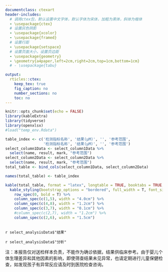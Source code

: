 ```yaml
---
documentclass: ctexart
header-includes:
  # 调用ctex包，默认设置中文字体，默认字体为宋体，加粗为黑体，斜体为楷体
  - \usepackage{ctex}
  # 设置灰色阴影
  - \usepackage{xcolor}
  - \usepackage{framed}
  # 设置行距
  - \usepackage{setspace}
  # 设置页面大小，设置页边距
  - \usepackage{geometry}
  - \geometry{a4paper,left=2cm,right=2cm,top=1cm,bottom=1cm}
  # - \usepackage{tabu}

output:
  rticles::ctex:
    keep_tex: true
    fig_caption: no
    number_sections: no
    toc: no
---
```


```r
knitr::opts_chunk$set(echo = FALSE)
library(kableExtra)
library(tidyverse)
library(openxlsx)
#load("temp_env.Rdata")
```

\colorlet{shadecolor}{gray!50}

<!-- 设置行距 -->
<!-- 居中显示 -->
<!-- 设置字号：小三 -->
<!-- 粗体显示 -->
<!-- 根据institute变量显示标题 -->
\singlespacing 
\begin{center}
\zihao{3}
\textbf{`r institution`}
\\
\zihao{-3}
\textbf{遗传代谢病串联质谱检测报告}
\end{center}
<!-- 加阴影 -->
<!-- 设置字号：五号 -->
\begin{shaded}
\zihao{5}
\textbf{样本信息：}
\end{shaded}
\doublespacing 
\zihao{-5}
\begin{tabu} to \linewidth {>{\raggedright}X>{\raggedright}X>{\raggedright}X>{\raggedright}X>{\raggedright}X>{\raggedright}X>{\raggedleft}X>{\raggedleft}X}
\mbox{母亲姓名：} & \mbox{`r select_clinicalData$母亲姓名`} & \mbox{样本编码：} & `r select_clinicalData$样本编码` & \mbox{样本类型：} & \mbox{`r select_clinicalData$样本类型`} & \mbox{联系电话：} & \mbox{`r select_clinicalData$联系电话`} \\
\mbox{受检者姓名：} & \mbox{`r select_clinicalData$受检者姓名`} & \mbox{采血日期：} & \mbox{`r as.Date(as.numeric(select_clinicalData$采血日期), origin = "1899-12-30")`} & \mbox{出生日期：} & \mbox{`r as.Date(as.numeric(select_clinicalData$出生日期), origin = "1899-12-30")`} & \mbox{检测日期：} & \mbox{`r as.Date(as.numeric(select_clinicalData$检测日期), origin = "1899-12-30")`} \\
\mbox{受检者性别：} & \mbox{`r select_clinicalData$受检者性别`} & \mbox{住院号：} & \mbox{`r select_clinicalData$住院号`} & \mbox{送检医院：} & \multicolumn{2}{c}{`r select_clinicalData$送检医院`} \\
\mbox{送检科室：} & \mbox{`r select_clinicalData$送检科室`} & & & \mbox{实验编号：} & \mbox{`r select_clinicalData$实验编号`} \\
\end{tabu}
<!-- # ```{r fig.showtext = TRUE, warning = FALSE, out.width = "100%"} -->
<!-- # total_index <- c('母亲姓名：', '受检者姓名：', '受检者性别：', '送检科室：', -->
<!-- #                  '样本编码：', '采血日期：', '住院号：', -->
<!-- #                  '样本类型：', '出生日期：', '送检医院：', '实验编号：', -->
<!-- #                  '联系电话：', '检测日期：') -->
<!-- # blank_table <- tibble('Index1'=total_index[c(1,2,3,4)], -->
<!-- #                       'Content1'=c('','','',''), -->
<!-- #                       'Index2'=c(total_index[c(4,5,6)],''), -->
<!-- #                       'Content2'=c('','','',''), -->
<!-- #                       'Index3'=total_index[c(7,8,9,10)], -->
<!-- #                       'Content3'=c('','','',''), -->
<!-- #                       'Index4'=c(total_index[c(11,12,13)],''), -->
<!-- #                       'Content4'=c('','','','')) -->
<!-- # kable(blank_table, "latex", col.names = NULL, booktabs = T) %>% -->
<!-- #   kable_styling(bootstrap_options = "striped", full_width = T, font_size = 8.5) -->
<!-- # ``` -->
<!--  -->
\singlespacing 
\begin{shaded}
\zihao{5}
\textbf{检测结果：}
\end{shaded}
\zihao{-5}
```r
table_index <- c('检测指标名称', '结果(μM)', '', '参考范围',
                 '检测指标名称', '结果(μM)', '', '参考范围')
select_column1Data <- select_column1Data %>%
  select(name, result, mark, "参考范围")
select_column2Data <- select_column2Data %>%
  select(name, result, mark, "参考范围")
total_table <- bind_cols(select_column1Data, select_column2Data) 

names(total_table) <- table_index

kable(total_table, format = "latex", longtable = TRUE, booktabs = TRUE, linesep = "") %>%
  kable_styling(bootstrap_options = "bordered", full_width = T, font_size = 8.0) %>%
    row_spec(0, bold = T) %>%
    column_spec(c(1,5), width = "4.0cm") %>%
    column_spec(c(4,8), width = "1.2cm") %>%
    column_spec(c(3,7), width = "0.1cm") %>%
    #column_spec(c(2,7), width = "1.2cm") %>%
    column_spec(c(2,6), width = "1.5cm")
  
```
\zihao{5}
\textbf{结果：} `r select_analysisData$"结果"`

\vspace*{1\baselineskip} 

\textbf{分析：} `r select_analysisData$"分析"` 
\vspace*{1\baselineskip} 

\begin{tabu} to \linewidth {>{\raggedright}X>{\raggedright}X>{\raggedright}X}
\textbf{检测人：秦妮} & \textbf{审核人：杨雪} & \textbf{报告日期：2020-12-29} \\
\end{tabu}
注：本报告仅对送检样本负责，不能作为确诊依据，结果供临床参考。由于婴儿个体生理差异和其他因素的影响，即使筛查结果未见异常，也请定期进行儿童保健检查，如发现孩子有异常反应请及时到医院检查咨询。
<!-- footnotetext without number is from                                     -->
<!-- https://tex.stackexchange.com/questions/30720/footnote-without-a-marker -->
\newcommand\extrafootertext[1]{%
    \bgroup
    \renewcommand\thefootnote{\fnsymbol{footnote}}%
    \renewcommand\thempfootnote{\fnsymbol{mpfootnote}}%
    \footnotetext[0]{#1}%
    \egroup
}
\extrafootertext{`r institutionAddress`}